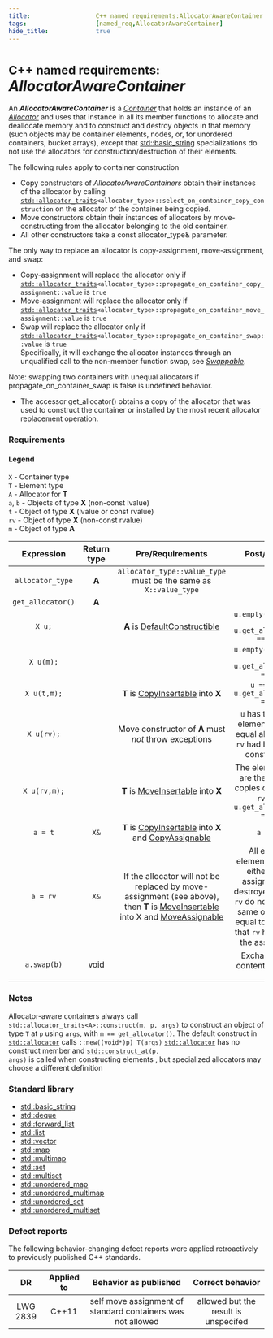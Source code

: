 ```yaml
---
title:                  C++ named requirements:AllocatorAwareContainer 
tags:                   [named_req,AllocatorAwareContainer]
hide_title:             true
---
```



# <Since v='cpp11'><small>C++ named requirements:</small> *AllocatorAwareContainer*</Since>
An ***AllocatorAwareContainer*** is a [*Container*](/docs/named_req/Container) that holds an instance of an [*Allocator*](/docs/named_req/Allocator) 
and uses that instance in all its member functions to allocate and deallocate memory and to construct and destroy objects in that memory 
(such objects may be container elements, nodes, or, for unordered containers, bucket arrays)<Since v='cpp23'>, except that [std::basic_string](/docs/std/containers/strings/string) 
specializations do not use the allocators for construction/destruction of their elements</Since>.

The following rules apply to container construction

* Copy constructors of *AllocatorAwareContainers* obtain their instances of the allocator by calling 
<code><a href="/docs/std/memory/allocator_traits">std::allocator_traits</a>&lt;allocator_type&gt;::select_on_container_copy_construction</code>
on the allocator of the container being copied.
* Move constructors obtain their instances of allocators by move-constructing from the allocator belonging to the old container.
* All other constructors take a const allocator_type& parameter.

The only way to replace an allocator is copy-assignment, move-assignment, and swap:

* Copy-assignment will replace the allocator only if 
<code><a href="/docs/std/memory/allocator_traits">std::allocator_traits</a>&lt;allocator_type&gt;::propagate_on_container_copy_assignment::value</code> is <code>true</code>
* Move-assignment will replace the allocator only if
<code><a href="/docs/std/memory/allocator_traits">std::allocator_traits</a>&lt;allocator_type&gt;::propagate_on_container_move_assignment::value</code> is <code>true</code>
* Swap will replace the allocator only if
<code><a href="/docs/std/memory/allocator_traits">std::allocator_traits</a>&lt;allocator_type&gt;::propagate_on_container_swap::value</code> is <code>true</code> 
<br/> Specifically, it will exchange the allocator instances through an unqualified call to the non-member function swap, 
see <a href="/docs/named_req/Swappable"><i>Swappable</i></a>.

Note: swapping two containers with unequal allocators if propagate_on_container_swap is <a>false</a> is undefined behavior.

* The accessor get_allocator() obtains a copy of the allocator that was used to construct the container or installed by the most recent allocator replacement operation.

### Requirements
#### Legend

`X`       - Container type                                <br/>
`T`	      - Element type                                  <br/>
`A`	      - Allocator for **T**                           <br/>
`a`, `b`  - Objects of type **X** (non-const lvalue)      <br/>
`t`	      - Object of type **X** (lvalue or const rvalue) <br/>
`rv`	  - Object of type **X** (non-const rvalue)       <br/>
`m`	      - Object of type **A**                          


| **Expression**    | **Return type** |                                                     **Pre/Requirements**                                                                                                                         |    **Post/Effects**                                                                                                                                                                |     **Complexity**                                      |
|:-----------------:|:---------------:|:------------------------------------------------------------------------------------------------------------------------------------------------------------------------------------------------:|:----------------------------------------------------------------------------------------------------------------------------------------------------------------------------------:|:-------------------------------------------------------:|
| `allocator_type`  | **A**           | `allocator_type::value_type` must be the same as `X::value_type`                                                                                                                                 |                                                                                                                                                                                    | compile-time                                            |
| `get_allocator()` | **A**           |                                                                                                                                                                                                  |                                                                                                                                                                                    | constant                                                |
| `X u;`            |                 | **A** is [DefaultConstructible](/docs/named_req/DefaultConstructible)                                                                                                                            | `u.empty() == true && u.get_allocator() == A()`                                                                                                                                    | constant                                                |
| `X u(m);`         |                 |                                                                                                                                                                                                  | `u.empty() == true && u.get_allocator() == m`                                                                                                                                      | constant                                                |
| `X u(t,m);`       |                 | **T** is [CopyInsertable](/docs/named_req/CopyInsertable) into **X**                                                                                                                             | `u == t && u.get_allocator() == m`                                                                                                                                                 | linear                                                  |
| `X u(rv);`        |                 | Move constructor of **A** must *not* throw exceptions                                                                                                                                            | `u` has the same elements and an equal allocator as `rv` had before the construction                                                                                               | constant                                                |
| `X u(rv,m);`      |                 | **T** is [MoveInsertable](/docs/named_req/MoveInsertable) into **X**                                                                                                                             | The elements of `u` are the same or copies of those of `rv` and `u.get_allocator() == m`                                                                                           | constant if `m == rv.get_allocator()`, otherwise linear |
| `a = t`           | `X&`            | **T** is [CopyInsertable](/docs/named_req/CopyInsertable) into **X** and [CopyAssignable](/docs/named_req/CopyAssignable)                                                                        | `a == t`                                                                                                                                                                           | linear                                                  |
| `a = rv`          | `X&`            | If the allocator will not be replaced by move-assignment (see above), then **T** is [MoveInsertable](/docs/named_req/MoveInsertable) into X and [MoveAssignable](/docs/named_req/MoveAssignable) | All existing elements of `a` are either move assigned to or destroyed; if `a` and `rv` do not refer the same object, `a` is equal to the value that `rv` had before the assignment | linear                                                  |
| `a.swap(b)`       | void            |                                                                                                                                                                                                  | Exchanges the contents of `a` and `b`                                                                                                                                              | constant                                                 |


### Notes

Allocator-aware containers always call `std::allocator_traits<A>::construct(m, p, args)` to construct an object of type `T` at `p` using `args`, with `m == get_allocator()`. <Until v='cpp20'>The default construct 
in <code><a href="/docs/std/memory/allocator">std::allocator</a></code> calls <code>::new((void*)p) T(args)</code> </Until> <Since v='cpp20'><code><a href="/docs/std/memory/allocator">std::allocator</a></code> has no construct member and <code><a href="/docs/std/memory/construct_at">std::construct_at</a>(p, args)</code> is called when constructing elements </Since>, but specialized allocators may choose a different definition

### Standard library
* [std::basic_string](/docs/std/containers/strings/string)
* [std::deque](/docs/std/containers/queues/deque)
* [std::forward_list](/docs/std/containers/lists/forward_list)
* [std::list](/docs/std/containers/lists/list)
* [std::vector](/docs/std/container/vector)
* [std::map](/docs/std/containers/maps/map)
* [std::multimap](/docs/std/containers/maps/multimap)
* [std::set](/docs/std/containers/sets/set)
* [std::multiset](/docs/std/containers/sets/multiset)
* [std::unordered_map](/docs/std/containers/maps/unordered-map)
* [std::unordered_multimap](/docs/std/containers/maps/unordered-multimap)
* [std::unordered_set](/docs/std/containers/sets/unordered-set)
* [std::unordered_multiset](/docs/std/containers/sets/unordered-multiset)

### Defect reports
The following behavior-changing defect reports were applied retroactively to previously published C++ standards.

|    DR    | Applied to |                    Behavior as published                    |           Correct behavior           |
|:--------:|:----------:|:-----------------------------------------------------------:|:------------------------------------:|
| LWG 2839 | C++11      | self move assignment of standard containers was not allowed | allowed but the result is unspecifed |
